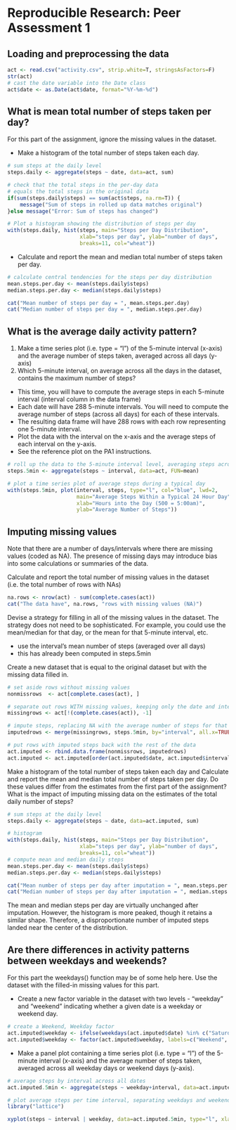 # Reproducible Research: Peer Assessment 1


## Loading and preprocessing the data

```r
act <- read.csv("activity.csv", strip.white=T, stringsAsFactors=F)
str(act)
# cast the date variable into the Date class
act$date <- as.Date(act$date, format="%Y-%m-%d")
```


## What is mean total number of steps taken per day?

For this part of the assignment, ignore the missing values in the dataset.  
  
- Make a histogram of the total number of steps taken each day.  
  
```r
# sum steps at the daily level
steps.daily <- aggregate(steps ~ date, data=act, sum)

# check that the total steps in the per-day data 
# equals the total steps in the original data
if(sum(steps.daily$steps) == sum(act$steps, na.rm=T)) {
    message("Sum of steps in rolled up data matches original")
}else message("Error: Sum of steps has changed")

# Plot a histogram showing the distribution of steps per day
with(steps.daily, hist(steps, main="Steps per Day Distribution", 
                       xlab="steps per day", ylab="number of days", 
                       breaks=11, col="wheat"))
```

  
- Calculate and report the mean and median total number of steps taken per day.
```r
# calculate central tendencies for the steps per day distribution
mean.steps.per.day <- mean(steps.daily$steps)
median.steps.per.day <- median(steps.daily$steps)

cat("Mean number of steps per day = ", mean.steps.per.day)
cat("Median number of steps per day = ", median.steps.per.day)
```


## What is the average daily activity pattern?

1. Make a time series plot (i.e. type = "l") of the 5-minute interval (x-axis) and the average number of steps taken, averaged across all days (y-axis)
1. Which 5-minute interval, on average across all the days in the dataset, contains the maximum number of steps?

- This time, you will have to compute the average steps in each 5-minute interval (interval column in the data frame)
- Each date will have 288 5-minute intervals.  You will need to compute the average number of steps (across all days) for each of these intervals.
- The resulting data frame will have 288 rows with each row representing one 5-minute interval.
- Plot the data with the interval on the x-axis and the average steps of each interval on the y-axis.
- See the reference plot on the PA1 instructions.
```r
# roll up the data to the 5-minute interval level, averaging steps across days
steps.5min <- aggregate(steps ~ interval, data=act, FUN=mean)

# plot a time series plot of average steps during a typical day
with(steps.5min, plot(interval, steps, type="l", col="blue", lwd=2,  
                      main="Average Steps Within a Typical 24 Hour Day",
                      xlab="Hours into the Day (500 = 5:00am)", 
                      ylab="Average Number of Steps"))
```


## Imputing missing values

Note that there are a number of days/intervals where there are missing values (coded as NA). The presence of missing days may introduce bias into some calculations or summaries of the data.

Calculate and report the total number of missing values in the dataset (i.e. the total number of rows with NAs)
```r
na.rows <- nrow(act) - sum(complete.cases(act))
cat("The data have", na.rows, "rows with missing values (NA)")
```

Devise a strategy for filling in all of the missing values in the dataset. The strategy does not need to be sophisticated. For example, you could use the mean/median for that day, or the mean for that 5-minute interval, etc.

- use the interval's mean number of steps (averaged over all days)
- this has already been computed in steps.5min

Create a new dataset that is equal to the original dataset but with the missing data filled in.
```r
# set aside rows without missing values
nonmissrows  <- act[complete.cases(act), ]

# separate out rows WITH missing values, keeping only the date and interval columns
missingrows <- act[!(complete.cases(act)), -1]

# impute steps, replacing NA with the average number of steps for that interval across days
imputedrows <- merge(missingrows, steps.5min, by="interval", all.x=TRUE)

# put rows with imputed steps back with the rest of the data
act.imputed <- rbind.data.frame(nonmissrows, imputedrows)
act.imputed <- act.imputed[order(act.imputed$date, act.imputed$interval), ]

```



Make a histogram of the total number of steps taken each day and Calculate and report the mean and median total number of steps taken per day. Do these values differ from the estimates from the first part of the assignment? What is the impact of imputing missing data on the estimates of the total daily number of steps?
```r
# sum steps at the daily level
steps.daily <- aggregate(steps ~ date, data=act.imputed, sum)

# histogram
with(steps.daily, hist(steps, main="Steps per Day Distribution", 
                       xlab="steps per day", ylab="number of days", 
                       breaks=11, col="wheat"))
# compute mean and median daily steps
mean.steps.per.day <- mean(steps.daily$steps)
median.steps.per.day <- median(steps.daily$steps)

cat("Mean number of steps per day after imputation = ", mean.steps.per.day)
cat("Median number of steps per day after imputation = ", median.steps.per.day)
```
The mean and median steps per day are virtually unchanged after imputation.  However, the histogram is more peaked, though it retains a similar shape.  Therefore, a disproportionate number of imputed steps landed near the center of the distribution. 



## Are there differences in activity patterns between weekdays and weekends?
For this part the weekdays() function may be of some help here. Use the dataset with the filled-in missing values for this part.

- Create a new factor variable in the dataset with two levels - "weekday" and "weekend" indicating whether a given date is a weekday or weekend day.
```r
# create a Weekend, Weekday factor
act.imputed$weekday <- ifelse(weekdays(act.imputed$date) %in% c("Saturday", "Sunday"),0,1)
act.imputed$weekday <- factor(act.imputed$weekday, labels=c("Weekend", "Weekday"))
```



- Make a panel plot containing a time series plot (i.e. type = "l") of the 5-minute interval (x-axis) and the average number of steps taken, averaged across all weekday days or weekend days (y-axis). 
```r
# average steps by interval across all dates
act.imputed.5min <- aggregate(steps ~ weekday+interval, data=act.imputed, FUN=mean)

# plot average steps per time interval, separating weekdays and weekends
library("lattice")

xyplot(steps ~ interval | weekday, data=act.imputed.5min, type="l", xlab="Interval", ylab="Number of Steps", layout=c(1,2))
```

